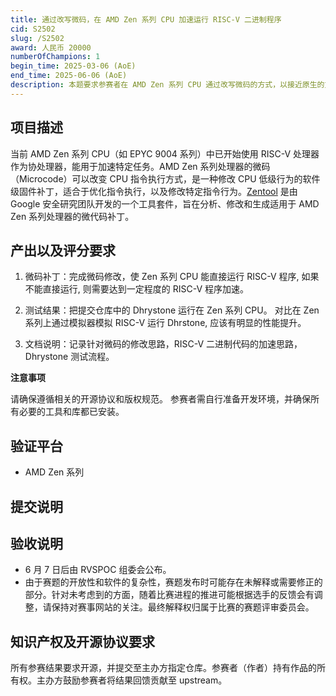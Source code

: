 ```yaml
---
title: 通过改写微码，在 AMD Zen 系列 CPU 加速运行 RISC-V 二进制程序
cid: S2502
slug: /S2502
award: 人民币 20000
numberOfChampions: 1
begin_time: 2025-03-06 (AoE)
end_time: 2025-06-06 (AoE)
description: 本题要求参赛者在 AMD Zen 系列 CPU 通过改写微码的方式，以接近原生的方式运行 RISC-V 二进制或者对 RISC-V 二进制程序进行加速。
---
```



<ChallengesMetaInDoc />


## 项目描述

当前 AMD Zen 系列 CPU（如 EPYC 9004 系列）中已开始使用 RISC-V 处理器作为协处理器，能用于加速特定任务。AMD Zen 系列处理器的微码（Microcode）可以改变 CPU 指令执行方式，是一种修改 CPU 低级行为的软件级固件补丁，适合于优化指令执行，以及修改特定指令行为。​[Zentool](https://github.com/google/security-research/tree/master/pocs/cpus/entrysign/zentool) 是由 Google 安全研究团队开发的一个工具套件，旨在分析、修改和生成适用于 AMD Zen 系列处理器的微代码补丁。

## 产出以及评分要求

1. 微码补丁：完成微码修改，使 Zen 系列 CPU 能直接运行 RISC-V 程序, 如果不能直接运行, 则需要达到一定程度的 RISC-V 程序加速。

2. 测试结果：把提交仓库中的 Dhrystone 运行在 Zen 系列 CPU。 对比在 Zen 系列上通过模拟器模拟 RISC-V 运行 Dhrstone, 应该有明显的性能提升。

3. 文档说明：记录针对微码的修改思路，RISC-V 二进制代码的加速思路，Dhrystone 测试流程。

**注意事项**

请确保遵循相关的开源协议和版权规范。
参赛者需自行准备开发环境，并确保所有必要的工具和库都已安装。

## 验证平台

- AMD Zen 系列

## 提交说明


<Req submissionRepoUrl="https://github.com/rv2036/rvspoc-S2502-Zens" deadline="2025 年 6 月 7 日 (AoE)" />

## 验收说明

- 6 月 7 日后由 RVSPOC 组委会公布。
- 由于赛题的开放性和软件的复杂性，赛题发布时可能存在未解释或需要修正的部分。针对未考虑到的方面，随着比赛进程的推进可能根据选手的反馈会有调整，请保持对赛事网站的关注。最终解释权归属于比赛的赛题评审委员会。

## 知识产权及开源协议要求

所有参赛结果要求开源，并提交至主办方指定仓库。参赛者（作者）持有作品的所有权。主办方鼓励参赛者将结果回馈贡献至 upstream。
